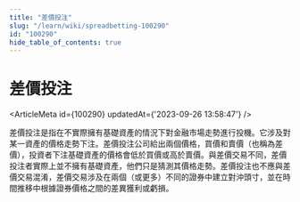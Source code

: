 ```yaml
---
title: "差價投注"
slug: "/learn/wiki/spreadbetting-100290"
id: "100290"
hide_table_of_contents: true
---
```



# 差價投注

<ArticleMeta id={100290} updatedAt={'2023-09-26 13:58:47'} />
<div className='border-solid border-b border-t-0 my-4 border-[var(--ifm-color-gray-300)]' />

差價投注是指在不實際擁有基礎資產的情況下對金融市場走勢進行投機。它涉及對某一資產的價格走勢下注。差價投注公司給出兩個價格，買價和賣價（也稱為差價），投資者下注基礎資產的價格會低於買價或高於賣價。與差價交易不同，差價投注者實際上並不擁有基礎資產，他們只是猜測其價格走勢。差價投注也不應與差價交易混淆，差價交易涉及在兩個（或更多）不同的證券中建立對沖頭寸，並在時間推移中根據證券價格之間的差異獲利或虧損。
